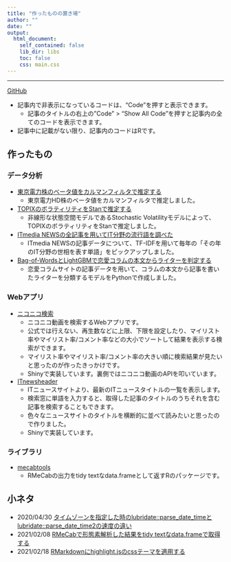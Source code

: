 ---
title: "作ったものの置き場"
author: ""
date: ""
output: 
  html_document:
    self_contained: false
    lib_dir: libs
    toc: false
    css: main.css
---

---

[GitHub](https://github.com/suzuna)

- 記事内で非表示になっているコードは、"Code"を押すと表示できます。
  - 記事のタイトルの右上の"Code" > "Show All Code"を押すと記事内の全てのコードを表示できます。
- 記事中に記載がない限り、記事内のコードはRです。

## 作ったもの

### データ分析

- [東京電力株のベータ値をカルマンフィルタで推定する](./posts/20220130_beta_tepco.html)
  - 東京電力HD株のベータ値をカルマンフィルタで推定しました。
  
- [TOPIXのボラティリティをStanで推定する](./posts/20220201_svmodel.html)
  - 非線形な状態空間モデルであるStochastic Volatilityモデルによって、TOPIXのボラティリティをStanで推定しました。

- [ITmedia NEWSの全記事を用いてIT分野の流行語を調べた](./posts/20210912_ITmedia_news_analysis.html)
  - ITmedia NEWSの記事データについて、TF-IDFを用いて毎年の「その年のIT分野の世相を表す単語」をピックアップしました。
  
- [Bag-of-WordsとLightGBMで恋愛コラムの本文からライターを判定する](https://github.com/suzuna/analysis-report/blob/master/posts/20220208_classify_renai_column.ipynb)
  - 恋愛コラムサイトの記事データを用いて、コラムの本文から記事を書いたライターを分類するモデルをPythonで作成しました。

### Webアプリ

- [ニコニコ検索](https://github.com/suzuna/niconico-search)
  - ニコニコ動画を検索するWebアプリです。
  - 公式では行えない、再生数などに上限、下限を設定したり、マイリスト率やマイリスト率/コメント率などの大小でソートして結果を表示する検索ができます。
  - マイリスト率やマイリスト率/コメント率の大きい順に検索結果が見たいと思ったのが作ったきっかけです。
  - Shinyで実装しています。裏側ではニコニコ動画のAPIを叩いています。
- [ITnewsheader](https://github.com/suzuna/itnewsheader)
  - ITニュースサイトより、最新のITニュースタイトルの一覧を表示します。
  - 検索窓に単語を入力すると、取得した記事のタイトルのうちそれを含む記事を検索することもできます。
  - 色々なニュースサイトのタイトルを横断的に並べて読みたいと思ったので作りました。
  - Shinyで実装しています。
  
### ライブラリ
- [mecabtools](https://github.com/suzuna/mecabtools)
  - RMeCabの出力をtidy textなdata.frameとして返すRのパッケージです。

## 小ネタ

- 2020/04/30 [タイムゾーンを指定した時のlubridate::parse_date_timeとlubridate::parse_date_time2の速度の違い](./posts/20200430_parse_date_time.html)
- 2021/02/08 [RMeCabで形態素解析した結果をtidy textなdata.frameで取得する](./posts/20210208_rmecab_tidy_text_result.html)
- 2021/02/18 [RMarkdownにhighlight.jsのcssテーマを適用する](./posts/20210218_rmarkdown_highlightjs_css.html)
